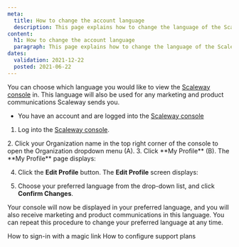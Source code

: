 ```yaml
---
meta:
  title: How to change the account language
  description: This page explains how to change the language of the Scaleway console
content:
  h1: How to change the account language
  paragraph: This page explains how to change the language of the Scaleway console
dates:
  validation: 2021-12-22
  posted: 2021-06-22
---
```


You can choose which language you would like to view the [Scaleway console](/console/my-account/concepts/#console) in. This language will also be used for any marketing and product communications Scaleway sends you.

 <Message type="requirement">

  - You have an account and are logged into the [Scaleway console](https://console.scaleway.com) 

</Message>


1. Log into the [Scaleway console](https://console.scaleway.com).
  <Lightbox src="scaleway-console-menu.webp" alt="" />
2. Click your Organization name in the top right corner of the console to open the Organization dropdown menu (A).
3. Click **My Profile** (B). The **My Profile** page displays:
  <Lightbox src="scaleway-my-profile.webp" alt=""/>

4. Click the **Edit Profile** button. The **Edit Profile** screen displays:
  <Lightbox src="scaleway-edit-profile.webp" alt="" />

5. Choose your preferred language from the drop-down list, and click **Confirm Changes**.

Your console will now be displayed in your preferred language, and you will also receive marketing and product communications in this language. You can repeat this procedure to change your preferred language at any time.

<Navigation title="See Also">
  <PreviousButton to="/console/my-account/how-to/sign-in-with-magic-link/">How to sign-in with a magic link</PreviousButton>
  <NextButton to="/console/my-account/how-to/configure-support-plans">How to configure support plans</NextButton>
</Navigation>
